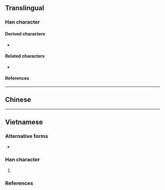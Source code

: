 {{also|兩|両}}
{{character info}}
==Translingual==
{{stroke order|strokes=7}}
{{Han simplified forms|兩|両|两}}

===Han character===
{{Han char|rn=1|rad=一|as=06|sn=7|four=10227|canj=MOOB|ids=⿱一⿻冂从,⿻⿱一从冂,⿻从⿱一冂}}

====Derived characters====
* {{l|mul|[[俩]], [[唡]], [[𪭵]], [[𮉧]], [[辆]], [[𮔊]], [[𮖁]], [[𪠡]], [[𬰥]], [[魉]], [[𫦩]], [[𬾇]], [[𬜯]], [[𤂎]]}}

====Related characters====
* {{l|mul|兩}} {{q|Orthodox [[Traditional Chinese|traditional form]]}}

====References====
{{Han ref|kx=0078.131|dkj=00051|dj=0157.210|hdz=10021.020|uh=4E24}}

----

==Chinese==
{{zh-see|兩|sv}}

----

==Vietnamese==

===Alternative forms===
* {{vi-l|兩|lưỡng}}

===Han character===
{{vi-readings|rs=一06
|hanviet=lưỡng-tdcndg;tdcntd;gdhn, lạng-gdhn
|nom=lưỡng-tdcndg;tdcntd;gdhn, lạng-tdcndg;tdcntd;gdhn, lưởng-genibrel
}}

# {{rfdef|vi|sort=一06}}

===References===
<references/>